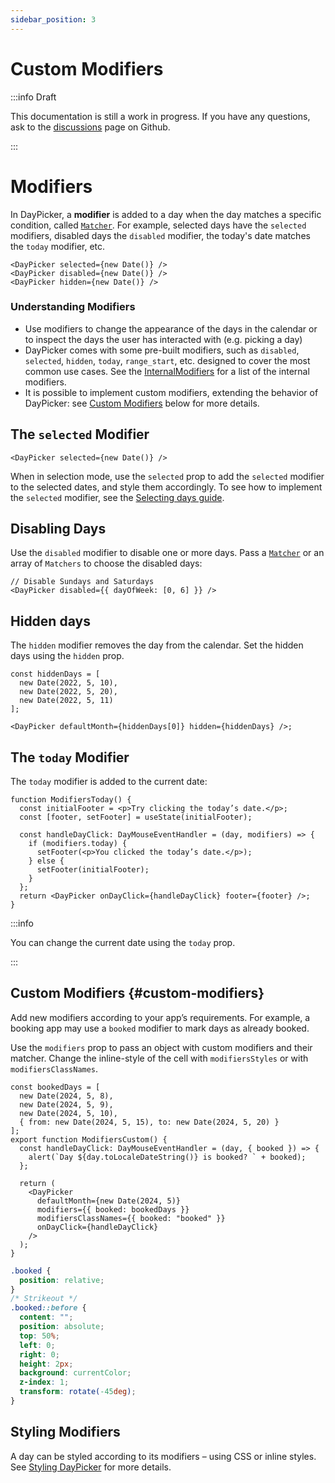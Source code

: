 ```yaml
---
sidebar_position: 3
---
```


# Custom Modifiers

:::info Draft

This documentation is still a work in progress. If you have any questions, ask to the [discussions](https://github.com/gpbl/react-day-picker/discussions) page on Github.

:::

# Modifiers

In DayPicker, a **modifier** is added to a day when the day matches a specific condition, called [`Matcher`](../api/type-aliases/Matcher.md). For example, selected days have the `selected` modifiers, disabled days the `disabled` modifier, the today's date matches the `today` modifier, etc.

```tsx
<DayPicker selected={new Date()} />
<DayPicker disabled={new Date()} />
<DayPicker hidden={new Date()} />
```

### Understanding Modifiers

- Use modifiers to change the appearance of the days in the calendar or to inspect the days the user has interacted with (e.g. picking a day)
- DayPicker comes with some pre-built modifiers, such as `disabled`, `selected`, `hidden`, `today`, `range_start`, etc. designed to cover the most common use cases. See the [InternalModifiers](../api/type-aliases/InternalModifiers.md) for a list of the internal modifiers.
- It is possible to implement custom modifiers, extending the behavior of DayPicker: see [Custom Modifiers](#custom-modifiers) below for more details.

## The `selected` Modifier

```tsx
<DayPicker selected={new Date()} />
```

When in selection mode, use the `selected` prop to add the `selected` modifier to the selected dates, and style them accordingly. To see how to implement the `selected` modifier, see the [Selecting days guide](../using-daypicker/selection-modes.mdx).

## Disabling Days

Use the `disabled` modifier to disable one or more days. Pass a [`Matcher`](../api/type-aliases/Matcher.md) or an array of `Matchers` to choose the disabled days:

```tsx
// Disable Sundays and Saturdays
<DayPicker disabled={{ dayOfWeek: [0, 6] }} />
```

<BrowserWindow>
  <Examples.ModifiersDisabled />
</BrowserWindow>

## Hidden days

The `hidden` modifier removes the day from the calendar. Set the hidden days using the `hidden` prop.

```tsx
const hiddenDays = [
  new Date(2022, 5, 10),
  new Date(2022, 5, 20),
  new Date(2022, 5, 11)
];

<DayPicker defaultMonth={hiddenDays[0]} hidden={hiddenDays} />;
```

<BrowserWindow>
  <Examples.ModifiersHidden />
</BrowserWindow>

## The `today` Modifier

The `today` modifier is added to the current date:

```tsx
function ModifiersToday() {
  const initialFooter = <p>Try clicking the today’s date.</p>;
  const [footer, setFooter] = useState(initialFooter);

  const handleDayClick: DayMouseEventHandler = (day, modifiers) => {
    if (modifiers.today) {
      setFooter(<p>You clicked the today’s date.</p>);
    } else {
      setFooter(initialFooter);
    }
  };
  return <DayPicker onDayClick={handleDayClick} footer={footer} />;
}
```

<BrowserWindow>
  <Examples.ModifiersToday />
</BrowserWindow>

:::info

You can change the current date using the `today` prop.

:::

## Custom Modifiers {#custom-modifiers}

Add new modifiers according to your app’s requirements. For example, a booking app may use a `booked` modifier to mark days as already booked.

Use the `modifiers` prop to pass an object with custom modifiers and their matcher. Change the inline-style of the cell with `modifiersStyles` or with `modifiersClassNames`.

```tsx
const bookedDays = [
  new Date(2024, 5, 8),
  new Date(2024, 5, 9),
  new Date(2024, 5, 10),
  { from: new Date(2024, 5, 15), to: new Date(2024, 5, 20) }
];
export function ModifiersCustom() {
  const handleDayClick: DayMouseEventHandler = (day, { booked }) => {
    alert(`Day ${day.toLocaleDateString()} is booked? ` + booked);
  };

  return (
    <DayPicker
      defaultMonth={new Date(2024, 5)}
      modifiers={{ booked: bookedDays }}
      modifiersClassNames={{ booked: "booked" }}
      onDayClick={handleDayClick}
    />
  );
}
```

```css
.booked {
  position: relative;
}
/* Strikeout */
.booked::before {
  content: "";
  position: absolute;
  top: 50%;
  left: 0;
  right: 0;
  height: 2px;
  background: currentColor;
  z-index: 1;
  transform: rotate(-45deg);
}
```

<BrowserWindow>
  <Examples.ModifiersCustom />
</BrowserWindow>

## Styling Modifiers

A day can be styled according to its modifiers – using CSS or inline styles. See [Styling DayPicker](../using-daypicker/styling.mdx) for more details.
